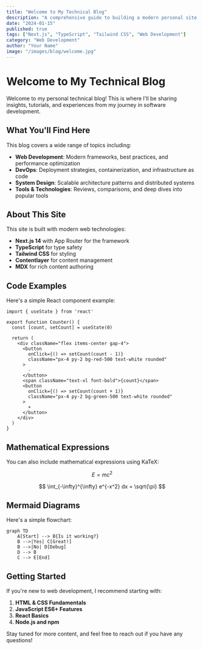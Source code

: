 ```yaml
---
title: "Welcome to My Technical Blog"
description: "A comprehensive guide to building a modern personal site with Next.js, TypeScript, and Tailwind CSS"
date: "2024-01-15"
published: true
tags: ["Next.js", "TypeScript", "Tailwind CSS", "Web Development"]
category: "Web Development"
author: "Your Name"
image: "/images/blog/welcome.jpg"
---
```


# Welcome to My Technical Blog

Welcome to my personal technical blog! This is where I'll be sharing insights, tutorials, and experiences from my journey in software development.

## What You'll Find Here

This blog covers a wide range of topics including:

- **Web Development**: Modern frameworks, best practices, and performance optimization
- **DevOps**: Deployment strategies, containerization, and infrastructure as code
- **System Design**: Scalable architecture patterns and distributed systems
- **Tools & Technologies**: Reviews, comparisons, and deep dives into popular tools

## About This Site

This site is built with modern web technologies:

- **Next.js 14** with App Router for the framework
- **TypeScript** for type safety
- **Tailwind CSS** for styling
- **Contentlayer** for content management
- **MDX** for rich content authoring

## Code Examples

Here's a simple React component example:

```tsx
import { useState } from 'react'

export function Counter() {
  const [count, setCount] = useState(0)

  return (
    <div className="flex items-center gap-4">
      <button 
        onClick={() => setCount(count - 1)}
        className="px-4 py-2 bg-red-500 text-white rounded"
      >
        -
      </button>
      <span className="text-xl font-bold">{count}</span>
      <button 
        onClick={() => setCount(count + 1)}
        className="px-4 py-2 bg-green-500 text-white rounded"
      >
        +
      </button>
    </div>
  )
}
```

## Mathematical Expressions

You can also include mathematical expressions using KaTeX:

$$
E = mc^2
$$

$$
\int_{-\infty}^{\infty} e^{-x^2} dx = \sqrt{\pi}
$$

## Mermaid Diagrams

Here's a simple flowchart:

```mermaid
graph TD
    A[Start] --> B{Is it working?}
    B -->|Yes| C[Great!]
    B -->|No| D[Debug]
    D --> B
    C --> E[End]
```

## Getting Started

If you're new to web development, I recommend starting with:

1. **HTML & CSS Fundamentals**
2. **JavaScript ES6+ Features**
3. **React Basics**
4. **Node.js and npm**

Stay tuned for more content, and feel free to reach out if you have any questions!
